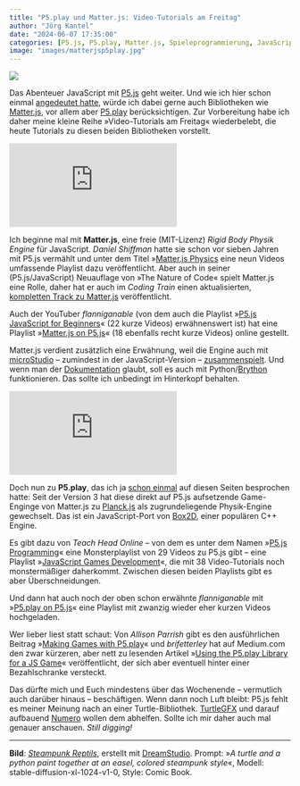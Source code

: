 ```yaml
---
title: "P5.play und Matter.js: Video-Tutorials am Freitag"
author: "Jörg Kantel"
date: "2024-06-07 17:35:00"
categories: [P5.js, P5.play, Matter.js, Spieleprogrammierung, JavaScript, Creative Coding]
image: "images/matterjsp5play.jpg"
---
```


[![](images/matterjsp5play-b.jpg)](https://www.flickr.com/photos/schockwellenreiter/53412937770/)

Das Abenteuer JavaScript mit [P5.js](http://cognitiones.kantel-chaos-team.de/programmierung/creativecoding/processing/p5js.html) geht weiter. Und wie ich hier schon einmal [angedeutet hatte](https://kantel.github.io/posts/2024052903_octopussy/), würde ich dabei gerne auch Bibliotheken wie [Matter.js](https://brm.io/matter-js/), vor allem aber [P5.play](http://cognitiones.kantel-chaos-team.de/multimedia/spieleprogrammierung/p5play.html) berücksichtigen. Zur Vorbereitung habe ich daher meine kleine Reihe »Video-Tutorials am Freitag« wiederbelebt, die heute Tutorials zu diesen beiden Bibliotheken vorstellt.

<iframe class="if16_9" src="https://www.youtube.com/embed/TDQzoe9nslY?si=qIBqS83iPN7QULye" title="YouTube video player" frameborder="0" allow="accelerometer; autoplay; clipboard-write; encrypted-media; gyroscope; picture-in-picture; web-share" referrerpolicy="strict-origin-when-cross-origin" allowfullscreen></iframe>

Ich beginne mal mit **Matter.js**, eine freie (MIT-Lizenz) *Rigid Body Physik Engine* für JavaScript. *Daniel Shiffman* hatte sie schon vor sieben Jahren mit P5.js vermählt und unter dem Titel »[Matter.js Physics](https://www.youtube.com/playlist?list=PLRqwX-V7Uu6bLh3T_4wtrmVHOrOEM1ig_) eine neun Videos umfassende Playlist dazu veröffentlicht. Aber auch in seiner (P5.js/JavaScript) Neuauflage von »The Nature of Code« spielt Matter.js eine Rolle, daher hat er auch im *Coding Train* einen aktualisierten, [kompletten Track zu Matter.js](https://thecodingtrain.com/tracks/lang/all/topic/matter-js) veröffentlicht.

Auch der YouTuber *flanniganable* (von dem auch die Playlist »[P5.js JavaScript for Beginners](https://www.youtube.com/playlist?list=PLuywqn95st9S2ciAgQw32ID3xBmxZBYQl)« (22 kurze Videos) erwähnenswert ist) hat eine Playlist »[Matter.js on P5.js](https://www.youtube.com/playlist?list=PLuywqn95st9THjyjehRn3epVUdjbcYIAT)« (18 ebenfalls recht kurze Videos) online gestellt.

Matter.js verdient zusätzlich eine Erwähnung, weil die Engine auch mit [microStudio](http://cognitiones.kantel-chaos-team.de/multimedia/spieleprogrammierung/microstudio.html) -- zumindest in der JavaScript-Version -- [zusammenspielt](https://microstudio.dev/community/questions/matterjs-and-microstudio-javascript/682/). Und wenn man der [Dokumentation](https://microstudio.dev/documentation/Matter/) glaubt, soll es auch mit Python/[Brython](http://cognitiones.kantel-chaos-team.de/programmierung/python/brython.html) funktionieren. Das sollte ich unbedingt im Hinterkopf behalten.

<iframe class="if16_9" src="https://www.youtube.com/embed/6E8hJOuGOkE?si=_pfFOx61XEF9fZiK" title="YouTube video player" frameborder="0" allow="accelerometer; autoplay; clipboard-write; encrypted-media; gyroscope; picture-in-picture; web-share" referrerpolicy="strict-origin-when-cross-origin" allowfullscreen></iframe>

Doch nun zu **P5.play**, das ich ja [schon einmal](http://blog.schockwellenreiter.de/2022/10/2022100401.html) auf diesen Seiten besprochen hatte: Seit der Version 3 hat diese direkt auf P5.js aufsetzende Game-Enginge von Matter.js zu [Planck.js](https://piqnt.com/planck.js/docs) als zugrundeliegende Physik-Engine gewechselt. Das ist ein JavaScript-Port von [Box2D](https://box2d.org/), einer populären C++ Engine.

Es gibt dazu von *Teach Head Online* -- von dem es unter dem Namen »[P5.js Programming](https://www.youtube.com/playlist?list=PLoHS9P-kC-26y6dOZnv2sM0Cz0_8ean4N)« eine Monsterplaylist von 29 Videos zu P5.js gibt -- eine Playlist »[JavaScript Games Development](https://www.youtube.com/playlist?list=PLoHS9P-kC-252Pd9MJD_ItfaVuYV2kTCE)«, die mit 38 Video-Tutorials noch monstermäßiger daherkommt. Zwischen diesen beiden Playlists gibt es aber Überschneidungen.

Und dann hat auch noch der oben schon erwähnte *flanniganable* mit »[P5.play on P5.js](https://www.youtube.com/playlist?list=PLuywqn95st9SA2Ka1misPHt84WxqRX3Uj)« eine Playlist mit zwanzig wieder eher kurzen Videos hochgeladen.

Wer lieber liest statt schaut: Von *Allison Parrish* gibt es den ausführlichen Beitrag »[Making Games with P5.play](https://creative-coding.decontextualize.com/making-games-with-p5-play/)« und *brifetterley* hat auf Medium.com den zwar kürzeren, aber nett zu lesenden Artikel »[Using the P5.play Library for a JS Game](https://medium.com/@brifetterley/using-the-p5-play-library-for-a-js-game-4df01708dd81)« veröffentlicht, der sich aber eventuell hinter einer Bezahlschranke versteckt.

Das dürfte mich und Euch mindestens über das Wochenende -- vermutlich auch darüber hinaus -- beschäftigen. Wenn dann noch Luft bleibt: P5.js fehlt es meiner Meinung nach an einer Turtle-Bibliothek. [TurtleGFX](https://github.com/CodeGuppyPrograms/TurtleGFX) und darauf aufbauend [Numero](https://github.com/nickmcintyre/numero) wollen dem abhelfen. Sollte ich mir daher auch mal genauer anschauen. *Still digging!*

---

**Bild**: *[Steampunk Reptils](https://www.flickr.com/photos/schockwellenreiter/53412937770/)*, erstellt mit [DreamStudio](https://beta.dreamstudio.ai/generate). Prompt: »*A turtle and a python paint together at an easel, colored steampunk style*«, Modell: stable-diffusion-xl-1024-v1-0, Style: Comic Book.